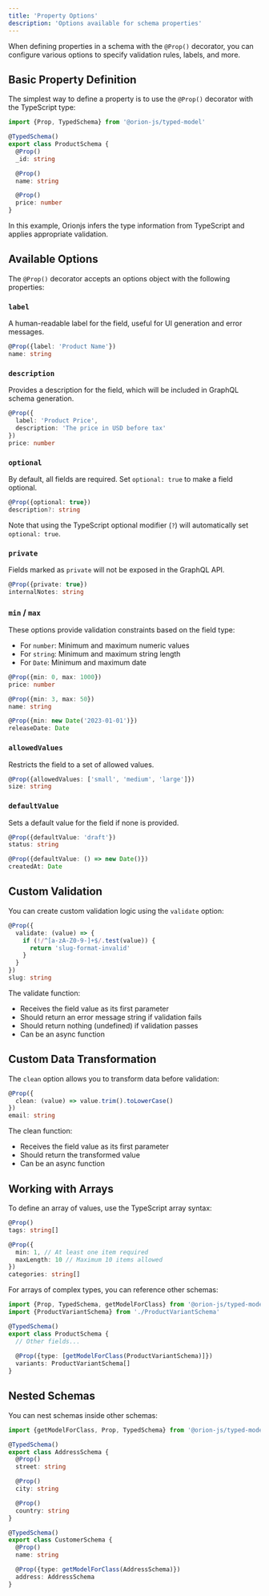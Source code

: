 ```yaml
---
title: 'Property Options'
description: 'Options available for schema properties'
---
```


When defining properties in a schema with the `@Prop()` decorator, you can configure various options to specify validation rules, labels, and more.

## Basic Property Definition

The simplest way to define a property is to use the `@Prop()` decorator with the TypeScript type:

```typescript
import {Prop, TypedSchema} from '@orion-js/typed-model'

@TypedSchema()
export class ProductSchema {
  @Prop()
  _id: string

  @Prop()
  name: string

  @Prop()
  price: number
}
```

In this example, Orionjs infers the type information from TypeScript and applies appropriate validation.

## Available Options

The `@Prop()` decorator accepts an options object with the following properties:

### `label`

A human-readable label for the field, useful for UI generation and error messages.

```typescript
@Prop({label: 'Product Name'})
name: string
```

### `description`

Provides a description for the field, which will be included in GraphQL schema generation.

```typescript
@Prop({
  label: 'Product Price',
  description: 'The price in USD before tax'
})
price: number
```

### `optional`

By default, all fields are required. Set `optional: true` to make a field optional.

```typescript
@Prop({optional: true})
description?: string
```

Note that using the TypeScript optional modifier (`?`) will automatically set `optional: true`.

### `private`

Fields marked as `private` will not be exposed in the GraphQL API.

```typescript
@Prop({private: true})
internalNotes: string
```

### `min` / `max`

These options provide validation constraints based on the field type:

- For `number`: Minimum and maximum numeric values
- For `string`: Minimum and maximum string length
- For `Date`: Minimum and maximum date

```typescript
@Prop({min: 0, max: 1000})
price: number

@Prop({min: 3, max: 50})
name: string

@Prop({min: new Date('2023-01-01')})
releaseDate: Date
```

### `allowedValues`

Restricts the field to a set of allowed values.

```typescript
@Prop({allowedValues: ['small', 'medium', 'large']})
size: string
```

### `defaultValue`

Sets a default value for the field if none is provided.

```typescript
@Prop({defaultValue: 'draft'})
status: string

@Prop({defaultValue: () => new Date()})
createdAt: Date
```

## Custom Validation

You can create custom validation logic using the `validate` option:

```typescript
@Prop({
  validate: (value) => {
    if (!/^[a-zA-Z0-9-]+$/.test(value)) {
      return 'slug-format-invalid'
    }
  }
})
slug: string
```

The validate function:
- Receives the field value as its first parameter
- Should return an error message string if validation fails
- Should return nothing (undefined) if validation passes
- Can be an async function

## Custom Data Transformation

The `clean` option allows you to transform data before validation:

```typescript
@Prop({
  clean: (value) => value.trim().toLowerCase()
})
email: string
```

The clean function:
- Receives the field value as its first parameter
- Should return the transformed value
- Can be an async function

## Working with Arrays

To define an array of values, use the TypeScript array syntax:

```typescript
@Prop()
tags: string[]

@Prop({
  min: 1, // At least one item required
  maxLength: 10 // Maximum 10 items allowed
})
categories: string[]
```

For arrays of complex types, you can reference other schemas:

```typescript
import {Prop, TypedSchema, getModelForClass} from '@orion-js/typed-model'
import {ProductVariantSchema} from './ProductVariantSchema'

@TypedSchema()
export class ProductSchema {
  // Other fields...
  
  @Prop({type: [getModelForClass(ProductVariantSchema)]})
  variants: ProductVariantSchema[]
}
```

## Nested Schemas

You can nest schemas inside other schemas:

```typescript
import {getModelForClass, Prop, TypedSchema} from '@orion-js/typed-model'

@TypedSchema()
export class AddressSchema {
  @Prop()
  street: string

  @Prop()
  city: string

  @Prop()
  country: string
}

@TypedSchema()
export class CustomerSchema {
  @Prop()
  name: string

  @Prop({type: getModelForClass(AddressSchema)})
  address: AddressSchema
}
``` 